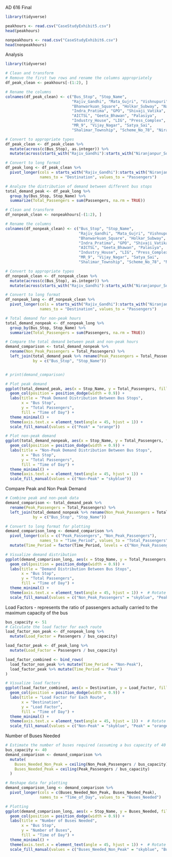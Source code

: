 AD 616 Final
```r
library(tidyverse)

peakhours <- read.csv("CaseStudyExhibit5.csv")
head(peakhours)
```
```r
nonpeakhours <- read.csv("CaseStudyExhibit6.csv")
head(nonpeakhours)
```
Analysis
```r
library(tidyverse)

# Clean and transform
# Remove the first two rows and rename the columns appropriately
df_peak_clean <- peakhours[-(1:2), ]

# Rename the columns
colnames(df_peak_clean) <- c("Bus_Stop", "Stop_Name", 
                             "Rajiv_Gandhi", "Mata_Gujri", "Vishnupuri", 
                             "Bhanwarkuan_Square", "Holkar_Subway", "Navlakha_Square", 
                             "Indra_Pratima", "GPO", "Shivaji_Vatika", 
                             "AICTSL", "Geeta_Bhawan", "Palasiya", 
                             "Industry_House", "LIG", "Press_Complex", 
                             "MR_9", "Vijay_Nagar", "Satya_Sai", 
                             "Shalimar_Township", "Scheme_No_78", "Niranjanpur_Square")

# Convert to appropriate types
df_peak_clean <- df_peak_clean %>%
  mutate(across(c(Bus_Stop), as.integer)) %>%
  mutate(across(starts_with("Rajiv_Gandhi"):starts_with("Niranjanpur_Square"), as.numeric))

# Convert to long format
df_peak_long <- df_peak_clean %>%
  pivot_longer(cols = starts_with("Rajiv_Gandhi"):starts_with("Niranjanpur_Square"),
               names_to = "Destination", values_to = "Passengers")

# Analyze the distribution of demand between different bus stops
total_demand_peak <- df_peak_long %>%
  group_by(Bus_Stop, Stop_Name) %>%
  summarize(Total_Passengers = sum(Passengers, na.rm = TRUE))

# Clean and transform
df_nonpeak_clean <- nonpeakhours[-(1:2), ]

# Rename the columns
colnames(df_nonpeak_clean) <- c("Bus_Stop", "Stop_Name", 
                                "Rajiv_Gandhi", "Mata_Gujri", "Vishnupuri", 
                                "Bhanwarkuan_Square", "Holkar_Subway", "Navlakha_Square", 
                                "Indra_Pratima", "GPO", "Shivaji_Vatika", 
                                "AICTSL", "Geeta_Bhawan", "Palasiya", 
                                "Industry_House", "LIG", "Press_Complex", 
                                "MR_9", "Vijay_Nagar", "Satya_Sai", 
                                "Shalimar_Township", "Scheme_No_78", "Niranjanpur_Square")

# Convert to appropriate types
df_nonpeak_clean <- df_nonpeak_clean %>%
  mutate(across(c(Bus_Stop), as.integer)) %>%
  mutate(across(starts_with("Rajiv_Gandhi"):starts_with("Niranjanpur_Square"), as.numeric))

# Convert to long format
df_nonpeak_long <- df_nonpeak_clean %>%
  pivot_longer(cols = starts_with("Rajiv_Gandhi"):starts_with("Niranjanpur_Square"),
               names_to = "Destination", values_to = "Passengers")

# Total demand for non-peak hours
total_demand_nonpeak <- df_nonpeak_long %>%
  group_by(Bus_Stop, Stop_Name) %>%
  summarize(Total_Passengers = sum(Passengers, na.rm = TRUE))

# Compare the total demand between peak and non-peak hours
demand_comparison <- total_demand_nonpeak %>%
  rename(Non_Peak_Passengers = Total_Passengers) %>%
  left_join(total_demand_peak %>% rename(Peak_Passengers = Total_Passengers), 
            by = c("Bus_Stop", "Stop_Name"))


# print(demand_comparison)

# Plot peak demand
ggplot(total_demand_peak, aes(x = Stop_Name, y = Total_Passengers, fill = "Peak")) +
  geom_col(position = position_dodge(width = 0.9)) +
  labs(title = "Peak Demand Distribution Between Bus Stops", 
       x = "Bus Stop", 
       y = "Total Passengers", 
       fill = "Time of Day") +
  theme_minimal() +
  theme(axis.text.x = element_text(angle = 45, hjust = 1)) +
  scale_fill_manual(values = c("Peak" = "orange"))

# Plot non-peak demand
ggplot(total_demand_nonpeak, aes(x = Stop_Name, y = Total_Passengers, fill = "Non-Peak")) +
  geom_col(position = position_dodge(width = 0.9)) +
  labs(title = "Non-Peak Demand Distribution Between Bus Stops", 
       x = "Bus Stop", 
       y = "Total Passengers", 
       fill = "Time of Day") +
  theme_minimal() +
  theme(axis.text.x = element_text(angle = 45, hjust = 1)) +
  scale_fill_manual(values = c("Non-Peak" = "skyblue"))
```


Compare Peak and Non Peak Demand
```r
# Combine peak and non-peak data
demand_comparison <- total_demand_peak %>%
  rename(Peak_Passengers = Total_Passengers) %>%
  left_join(total_demand_nonpeak %>% rename(Non_Peak_Passengers = Total_Passengers), 
            by = c("Bus_Stop", "Stop_Name"))

# Convert to long format for plotting
demand_comparison_long <- demand_comparison %>%
  pivot_longer(cols = c("Peak_Passengers", "Non_Peak_Passengers"),
               names_to = "Time_Period", values_to = "Total_Passengers") %>%
  mutate(Time_Period = factor(Time_Period, levels = c("Non_Peak_Passengers", "Peak_Passengers")))

# Visualize demand distribution
ggplot(demand_comparison_long, aes(x = Stop_Name, y = Total_Passengers, fill = Time_Period)) +
  geom_col(position = position_dodge(width = 0.9)) +
  labs(title = "Demand Distribution Between Bus Stops", 
       x = "Bus Stop", 
       y = "Total Passengers", 
       fill = "Time of Day") +
  theme_minimal() +
  theme(axis.text.x = element_text(angle = 45, hjust = 1)) +  # Rotate labels
  scale_fill_manual(values = c("Non_Peak_Passengers" = "skyblue", "Peak_Passengers" = "orange"))  # Set colors
```


Load Factors
- represents the ratio of passengers actually carried to the maximum capacity of the bus
```r
bus_capacity <- 51
# Calculate the load factor for each route
load_factor_non_peak <- df_nonpeak_long %>%
  mutate(Load_Factor = Passengers / bus_capacity)

load_factor_peak <- df_peak_long %>%
  mutate(Load_Factor = Passengers / bus_capacity)

load_factor_combined <- bind_rows(
  load_factor_non_peak %>% mutate(Time_Period = "Non-Peak"),
  load_factor_peak %>% mutate(Time_Period = "Peak")
)

# Visualize load factors
ggplot(load_factor_combined, aes(x = Destination, y = Load_Factor, fill = Time_Period)) +
  geom_col(position = position_dodge(width = 0.9)) +
  labs(title = "Load Factor for Each Route", 
       x = "Destination", 
       y = "Load Factor", 
       fill = "Time of Day") +
  theme_minimal() +
  theme(axis.text.x = element_text(angle = 45, hjust = 1)) +  # Rotate labels
  scale_fill_manual(values = c("Non-Peak" = "skyblue", "Peak" = "orange"))  # Set colors
```


Number of Buses Needed
```r
# Estimate the number of buses required (assuming a bus capacity of 40 passengers)
bus_capacity <- 40
demand_comparison <- demand_comparison %>%
  mutate(
    Buses_Needed_Non_Peak = ceiling(Non_Peak_Passengers / bus_capacity),
    Buses_Needed_Peak = ceiling(Peak_Passengers / bus_capacity)
  )

# Reshape data for plotting
demand_comparison_long <- demand_comparison %>%
  pivot_longer(cols = c(Buses_Needed_Non_Peak, Buses_Needed_Peak),
               names_to = "Time_of_Day", values_to = "Buses_Needed")

# Plotting
ggplot(demand_comparison_long, aes(x = Stop_Name, y = Buses_Needed, fill = Time_of_Day)) +
  geom_col(position = position_dodge(width = 0.9)) +
  labs(title = "Number of Buses Needed",
       x = "Bus Stop",
       y = "Number of Buses",
       fill = "Time of Day") +
  theme_minimal() +
  theme(axis.text.x = element_text(angle = 45, hjust = 1)) +  # Rotate labels
  scale_fill_manual(values = c("Buses_Needed_Non_Peak" = "skyblue", "Buses_Needed_Peak" = "orange"))  # Set colors
```


